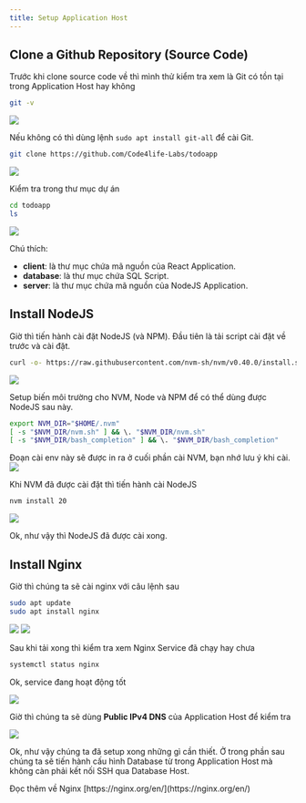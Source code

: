 ```yaml
---
title: Setup Application Host
---
```


## Clone a Github Repository (Source Code)

Trước khi clone source code về thì mình thử kiểm tra xem là Git có tồn tại trong Application Host hay không

```bash
git -v
```

<Image src="/assets/preparation/2.5.1.png" />

Nếu không có thì dùng lệnh `sudo apt install git-all` để cài Git.

```bash
git clone https://github.com/Code4life-Labs/todoapp
```

<Image src="/assets/preparation/2.5.2.png" />

Kiểm tra trong thư mục dự án

```bash
cd todoapp
ls
```

<Image src="/assets/preparation/2.5.3.png" />

Chú thích:

- **client**: là thư mục chứa mã nguồn của React Application.
- **database**: là thư mục chứa SQL Script.
- **server**: là thư mục chứa mã nguồn của NodeJS Application.

## Install NodeJS

Giờ thì tiến hành cài đặt NodeJS (và NPM). Đầu tiên là tải script cài đặt về trước và cài đặt.

```bash
curl -o- https://raw.githubusercontent.com/nvm-sh/nvm/v0.40.0/install.sh | bash
```

<Image src="/assets/preparation/2.5.4.png" />

Setup biến môi trường cho NVM, Node và NPM để có thể dùng được NodeJS sau này.

```bash
export NVM_DIR="$HOME/.nvm"
[ -s "$NVM_DIR/nvm.sh" ] && \. "$NVM_DIR/nvm.sh"
[ -s "$NVM_DIR/bash_completion" ] && \. "$NVM_DIR/bash_completion"
```

<Notice>
  Đoạn cài env này sẽ được in ra ở cuối phần cài NVM, bạn nhớ lưu ý khi cài.
</Notice>

<Image src="/assets/preparation/2.5.5.png" />

Khi NVM đã được cài đặt thì tiến hành cài NodeJS

```bash
nvm install 20
```

<Image src="/assets/preparation/2.5.6.png" />

Ok, như vậy thì NodeJS đã được cài xong.

## Install Nginx

Giờ thì chúng ta sẽ cài nginx với câu lệnh sau

```bash
sudo apt update
sudo apt install nginx
```

<Image src="/assets/preparation/2.5.7.png" />

<Image src="/assets/preparation/2.5.8.png" />

Sau khi tải xong thì kiểm tra xem Nginx Service đã chạy hay chưa

```bash
systemctl status nginx
```

Ok, service đang hoạt động tốt

<Image src="/assets/preparation/2.5.10.png" />

Giờ thì chúng ta sẽ dùng **Public IPv4 DNS** của Application Host để kiểm tra

<Image src="/assets/preparation/2.5.11.png" />

Ok, như vậy chúng ta đã setup xong những gì cần thiết. Ở trong phần sau chúng ta sẽ tiến hành cấu hình Database từ trong Application Host mà không càn phải kết nối SSH qua Database Host.

<Notice>
  Đọc thêm về Nginx [https://nginx.org/en/](https://nginx.org/en/)
</Notice>
